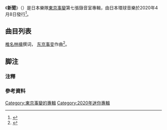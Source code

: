 {{Expand language|1=ja|time=2020-10-17T16:33:45+00:00}}
{{Infobox album
| name=News
| type=EP
| artist=[[東京事變|東京事變]]
| cover= 
| alt=
| released= {{start date|2020|4|8}}
| recorded=
| venue=
| studio=
| genre=[[前卫流行|前卫流行]]
| length= 20:00
| label=[[环球音乐集团|环球音乐集团]]
| producer={{tsl|ja|井上雨迩}}
| prev_title=
| prev_year=2013年
| next_title= 
| next_year=
}}
《'''新聞'''》（{{Lang-ja|ニュース}}）是日本樂隊[[東京事變|東京事變]]第七張錄音室專輯，由日本環球音樂於2020年4月8日發行<ref>{{cite web |title=Tokyo Jihen Drops Surprise Single And Announces 2020 Japan Tour |url=http://j-generation.com/tokyo-jihen-drops-surprise-single-and-announces-2020-japan-tour/ |website=J-Generation |accessdate=2020-04-20 |archive-date=2020-01-01 |archive-url=https://web.archive.org/web/20200101112548/http://j-generation.com/tokyo-jihen-drops-surprise-single-and-announces-2020-japan-tour/ |dead-url=no }}</ref>。

==曲目列表==
[[椎名林檎|椎名林檎]]撰词，<!-- 页面不存在 -->[[东京事变|东京事变]]作曲<ref>{{cite web |title=東京事変 – ALBUM |url=https://www.tokyojihen.com/disco/album/ |website=Tokyo Jihen |accessdate=2020-04-20 |archive-date=2021-01-16 |archive-url=https://web.archive.org/web/20210116044504/https://tokyojihen.com/disco/album/ |dead-url=no }}</ref>。

{{tracklist
|collapsed= 
|headline=
|extra_column= Music
|total_length= 20:00
|title1= The Lower Classes
|note1= 選ばれざる国民 ''Erabarezaru Kokumin''
|length1=4:12
|extra1=[[浮雲_(吉他手)|浮雲]]

|title2= Leap & Peal
|note2= うるうるうるう ''Uru Uru Uruu''
|length2=4:09
|extra2= [[伊澤一葉|伊澤一葉]]

|title3= Active Players
|note3= 現役プレイヤー ''Geneki Player''
|length3=3:00
|extra3= [[龜田誠治|龜田誠治]]

|title4= The Cat From Outer Space
|note4= 猫の手は借りて Neko no Te wa Karite
|length4=4:15
|extra4= Toshiki Hata

|title5= The Scarlet Alibi
|note5= 永遠の不在証明 ''Eien no Fuzai Shoumei''
|length5=4:23
|extra5=[[Ringo_Sheena|Ringo Sheena]]
}}

== 脚注 ==
=== 注釋 ===
{{Reflist|group="注"|2}}

=== 參考資料 ===
{{Reflist|2}}

{{東京事變}}

[[Category:東京事變的專輯|Category:東京事變的專輯]]
[[Category:2020年迷你專輯|Category:2020年迷你專輯]]